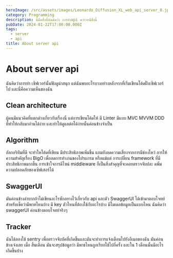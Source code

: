 ```yaml
---
heroImage: /src/assets/images/Leonardo_Diffusion_XL_web_api_server_0.jpg
category: Programming
description: นี่คือสิ่งที่ฉันคิดว่า การทำapi ควรจะมีสิ่งนี้
pubDate: 2024-01-22T17:00:00.000Z
tags:
  - server
  - api
title: About server api
---
```


# About server api

ฉันคิดว่าการทำ เซิฟเวอร์นั้นฟังดูน่าสนุก แต่ฉันพบอะไรบางอย่างหลังจากที่เริ่มเขียนโค้ดฝั่งเซิฟเวอร์ไป และนี่คือความเห็นของฉัน

## Clean architecture

ผู้คนมีแนวคิดที่แตกต่างเกี่ยวกับเรื่องนี่ แต่การเขียนโค้ดให้ มี Linter มีแบบ MVC MVVM DDD ที่ทำให้กลับมาอ่านได้ง่าย และทำให้ดูแลต่อได้ง่ายนั้นค่อนข้างจำเป็น

## Algorithm

อัลกอริทึมที่ดี จะทำใหโค้ดที่เขียน มีประสิทธิภาพเพิ่มขึ้น แถมยังลดความเสี่ยงจากการมีช่องโหว่ การให้ความสำคัญเรื่อง BigO เพื่อลดการทำงานของโปรแกรม หรือแม้แต่ การเปลี่ยน framework ที่มีประสิทธิภาพมากขึ้น การเข้าใจการดีไซน์ middleware ก็เป็นสิ่งสำคุญที่จะคอยตรวจจับปละ ดพิ่มความปลอดภัยของเซิฟเสอร์ได้

## SwaggerUI

มันค่อนข้างลำบากถ้าไม่เขียนอะไรซักอยางไว้เกี่ยวกับ api และตัว  SwaggerUI ได้เข้ามาตอบโจทย์ สำหรับเช็คว่ามีพาทไหนบ้าง มี key ตัวไหนที่ต้องใช้กับอะไรบ้าง มีโมเดลข้อมูลเป็นแบบไหน ฉันคิดว่า swaggerUI ค่อนข้างตอบโจทย์จริงๆ

## Tracker

ฉันได้ลองใช้ sentry เพื่อตรวจจับบัคที่เกิดขึ้นและมันจะทำการแจ้งเตือนไปยังอีเมลของฉัน มันค่อนข้างเจ๋งเลย เมื่อ สิ้นเดือน มันจะสรุปข้อมูลว่า มีพาธไหนถูกเรียกใช้ไปกี่ครั้ง และใน 1 เดือนนั้นมีอะไรเกิดขึ้นบ้าง

